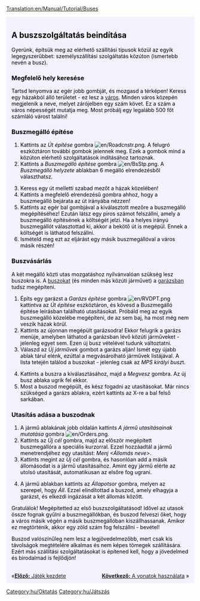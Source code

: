 [[Translation:en/Manual/Tutorial/Buses]]

{{en/Tabs|5|2
|hu/Manual/Tutorial/Oktatás/Játék Kezdete|1. Játék kezdete<!--
-->|hu/Manual/Tutorial/Oktatás/Buszok|2. Buszok<!--
-->|hu/Manual/Tutorial/Oktatás/Vonatok|3. Vonatok<!--
-->|hu/Manual/Tutorial/Oktatás/Repülők|4. Repülők<!--
-->|hu/Manual/Tutorial/Oktatás/Következtetések|5. Következtetések}}
<div style="padding:.5em 1em 1em 1em; border-top:none; background-color:#f1f2fe; color:#000;">

{{hu/oktatás}}

==A buszszolgáltatás beindítása==
Gyerünk, építsük meg az elérhető szállítási típusok közül az egyik legegyszerűbbet: személyszállítási szolgáltatás közúton (ismertebb nevén a busz).
===Megfelelő hely keresése===
Tartsd lenyomva az egér jobb gombját, és mozgasd a térképen! Keress egy házakból álló területet - ez lesz a [[hu/Manual/Települések|város]]. Minden város közepén megjelenik a neve, melyet zárójelben egy szám követ. Ez a szám a város népességét mutatja meg. Most próbálj egy legalább 500 főt számláló várost találni!
{{en/Phototable|[[File:hu/tutorial bus 1.png|400px|A town]]|Egy város|none}}

===Buszmegálló építése===
#Kattints az ''Út építése'' gombra [[File:en/Roadcnstr.png]]. A felugró eszköztáron további gombok jelennek meg. Ezek a gombok mind a közúton elérhető szolgáltatások indításához tartoznak.
#Kattints a ''Buszmegálló építése'' gombra [[File:en/BsStp.png]]. A ''Buszmegálló helyzete'' ablakban 6 megálló elrendezésből választhatsz.
{{en/Phototable|[[File:hu/tutorial bus 2.png]]|Válasasz egy elrendezést és egy helyet.|none|6=:}}

<ol start="3">
<li>Keress egy út melletti szabad mezőt a házak közelében!
<li>Kattints a megfelelő elrendezésű gombra ahhoz, hogy a buszmegálló bejárata az út irányába nézzen!
<li>Kattints az egér bal gombjával a kiválasztott mezőre a buszmegálló megépítéséhez! Ezután látsz egy piros számot felszállni, amely a buszmegálló építésének a költségét jelzi. Ha a helyes irányú buszmegállót választottad ki, akkor a bekötő út is megépül. Ennek a költségét is láthatod felszállni.
<li>Ismételd meg ezt az eljárást egy másik buszmegállóval a város másik részén!
</ol>
{{en/Phototable|[[File:hu/tutorial bus 4.png|400px]]|Miután megépült mindkét buszmegálló.|none|6=:}}

===Buszvásárlás===
A két megálló közti utas mozgatáshoz nyilvánvalóan szükség lesz buszokra is. A [[hu/Manual/Base Set/Road Vehicles/Buszok|buszokat]] (és minden más közúti járművet) a [[hu/Manual/Járműtelepek|garázsban]] tudsz megépíteni.
#Építs egy garázst a ''Garázs építése'' gombra [[File:en/RVDPT.png]] kattintva az ''Út építése'' eszköztáron, és kövesd a Buszmegálló építése leírásban található utasításokat. Próbáld meg az egyik buszmegálló közelébe megépíteni, de az sem baj, ha most még nem veszik házak körül.
#Kattints az újonnan megépült garázsodra! Ekkor felugrik a garázs menüje, amelyben láthatod a garázsban lévő közúti járműveket - jelenleg egyet sem. Ezen új busz vételével tudunk változtatni.
#Válaszd az ''Új járművek'' gombot a garázs alján! Ismét egy újabb ablak tárul elénk, ezúttal a megvásárolható járművek listájával. A lista tetején találod a buszokat - jelenleg csak az ''MPS királyi busz''t.
{{en/Phototable|[[File:hu/tutorial bus 5.png]]|A garázs belsejében...|none|6=:}}

<ol start="4">
<li>Kattints a buszra a kiválasztásához, majd a ''Megvesz'' gombra. Az új busz ablaka ugrik fel ekkor.
<li>Most a buszod megépült, és kész fogadni az utasításokat. Már nincs szükséged a garázs ablakra, ezért kattints az X-re a bal felső sarkában.
</ol>

===Utasítás adása a buszodnak===
#A jármű ablakának jobb oldalán kattints ''A jármű utasításainak mutatása'' gombra [[File:en/Orders.png]].
#Kattints az ''Új cél'' gombra, majd az először megépített buszmegállóra a speciális kurzorral. Ezzel hozzáadtál a jármű menetrendjéhez egy utasítást: ''Menj <Állomás neve>''.
#Kattints megint az ''Új cél'' gombra, és hasonlóan add a másik állomásodat is a jármű utasításaihoz. Amint egy jármű elérte az utolsó utasítását, automatikusan az elsőre fog ugrani.
{{en/Phototable|[[File:hu/tutorial bus 6.png]]|Utasítások adása.|none|6=:}}

<ol start="4">
<li>A jármű ablakban kattints az ''Állapotsor'' gombra, melyen az szerepel, hogy ''Áll''. Ezzel elindítottad a buszod, amely elhagyja a garázst, és elkezdi ingázását a két állomás között.
</ol>
{{en/Phototable|[[File:hu/Tutorial bus 7.png]]|Az első buszod, amint eléri az állomást.|none|6=:}}
Gratulálok! Megépítetted az első buszszolgáltatásod! Idővel az utasok össze fognak gyűlni a buszmegállókban, és buszod felveszi őket, hogy a város másik végén a másik buszmegállóban kiszállhassanak. Amikor ez megtörténik, akkor egy zöld szám fog felszállni - bevétel!

Buszod valószínűleg nem lesz a legjövedelmezőbb, mert csak kis távolságok megtételére alkalmas és nem képes tömegek szállítására. Ezért más szállítási szolgáltatásokat is építened kell, hogy a jövedelmed és birodalmad is fejlődjön!

<br style="clear:both;">
<span style="float: left">&laquo;[[hu/Manual/Tutorial/Oktatás/Játék Kezdete|'''Előző:''' Játék kezdete]]</span>
<span style="float: right">[[hu/Manual/Tutorial/Oktatás/Vonatok|'''Következő:''' A vonatok használata]] &raquo;</span>
</div>

[[Category:hu/Oktatás]]
[[Category:hu/Játszás]]
